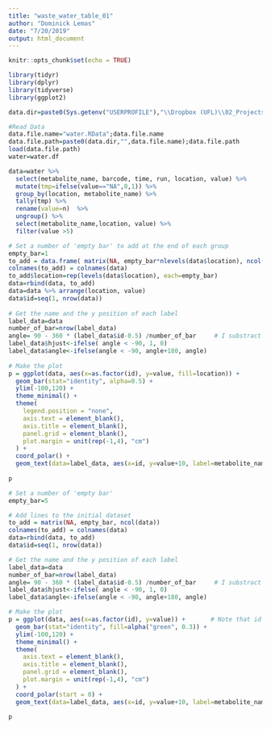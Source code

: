 ```yaml
---
title: "waste_water_table_01"
author: "Dominick Lemas"
date: "7/20/2019"
output: html_document
---
```


```r
knitr::opts_chunk$set(echo = TRUE)

library(tidyr)
library(dplyr)
library(tidyverse)
library(ggplot2)

data.dir=paste0(Sys.getenv("USERPROFILE"),"\\Dropbox (UFL)\\02_Projects\\WASTE_WATER\\2018_KY_Sep18\\");data.dir

#Read Data
data.file.name="water.RData";data.file.name
data.file.path=paste0(data.dir,"",data.file.name);data.file.path
load(data.file.path)
water=water.df
```

```r

data=water %>%
  select(metabolite_name, barcode, time, run, location, value) %>%
  mutate(tmp=ifelse(value=="NA",0,1)) %>%
  group_by(location, metabolite_name) %>%
  tally(tmp) %>%
  rename(value=n)  %>% 
  ungroup() %>%
  select(metabolite_name,location, value) %>%
  filter(value >5) 
```

```r
 
# Set a number of 'empty bar' to add at the end of each group
empty_bar=1
to_add = data.frame( matrix(NA, empty_bar*nlevels(data$location), ncol(data)) )
colnames(to_add) = colnames(data)
to_add$location=rep(levels(data$location), each=empty_bar)
data=rbind(data, to_add)
data=data %>% arrange(location, value)
data$id=seq(1, nrow(data))
 
# Get the name and the y position of each label
label_data=data
number_of_bar=nrow(label_data)
angle= 90 - 360 * (label_data$id-0.5) /number_of_bar     # I substract 0.5 because the letter must have the angle of the center of the bars. Not extreme right(1) or extreme left (0)
label_data$hjust<-ifelse( angle < -90, 1, 0)
label_data$angle<-ifelse(angle < -90, angle+180, angle)
 
# Make the plot
p = ggplot(data, aes(x=as.factor(id), y=value, fill=location)) +       
  geom_bar(stat="identity", alpha=0.5) +
  ylim(-100,120) +
  theme_minimal() +
  theme(
    legend.position = "none",
    axis.text = element_blank(),
    axis.title = element_blank(),
    panel.grid = element_blank(),
    plot.margin = unit(rep(-1,4), "cm") 
  ) +
  coord_polar() + 
  geom_text(data=label_data, aes(x=id, y=value+10, label=metabolite_name, hjust=hjust), color="black", fontface="bold",alpha=0.6, size=2.5, angle= label_data$angle, inherit.aes = FALSE ) 
 
p

```



```r
# Set a number of 'empty bar'
empty_bar=5

# Add lines to the initial dataset
to_add = matrix(NA, empty_bar, ncol(data))
colnames(to_add) = colnames(data)
data=rbind(data, to_add)
data$id=seq(1, nrow(data))

# Get the name and the y position of each label
label_data=data
number_of_bar=nrow(label_data)
angle= 90 - 360 * (label_data$id-0.5) /number_of_bar     # I substract 0.5 because the letter must have the angle of the center of the bars. Not extreme right(1) or extreme left (0)
label_data$hjust<-ifelse( angle < -90, 1, 0)
label_data$angle<-ifelse(angle < -90, angle+180, angle)

# Make the plot
p = ggplot(data, aes(x=as.factor(id), y=value)) +       # Note that id is a factor. If x is numeric, there is some space between the first bar
  geom_bar(stat="identity", fill=alpha("green", 0.3)) +
  ylim(-100,120) +
  theme_minimal() +
  theme(
    axis.text = element_blank(),
    axis.title = element_blank(),
    panel.grid = element_blank(),
    plot.margin = unit(rep(-1,4), "cm") 
  ) +
  coord_polar(start = 0) + 
  geom_text(data=label_data, aes(x=id, y=value+10, label=metabolite_name, hjust=hjust), color="black", fontface="bold",alpha=0.6, size=2.5, angle= label_data$angle, inherit.aes = FALSE ) 

p

```





